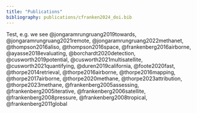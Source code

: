 ```yaml
---
title: "Publications"
bibliography: publications/cfranken2024_doi.bib
---
```


Test, e.g. we see @jongaramrungruang2019towards, @jongaramrungruang2021remote, @jongaramrungruang2022methanet, @thompson2016aliso, @thompson2016space, @frankenberg2016airborne, @ayasse2018evaluating, @borchardt2020detection, @cusworth2019potential, @cusworth2021multisatellite, @cusworth2021quantifying, @duren2019california, @foote2020fast, @thorpe2014retrieval, @thorpe2016airborne, @thorpe2016mapping, @thorpe2017airborne, @thorpe2020methane, @thorpe2023attribution, @thorpe2023methane, @frankenberg2005assessing, @frankenberg2005iterative, @frankenberg2006satellite, @frankenberg2008pressure, @frankenberg2008tropical, @frankenberg2011global 